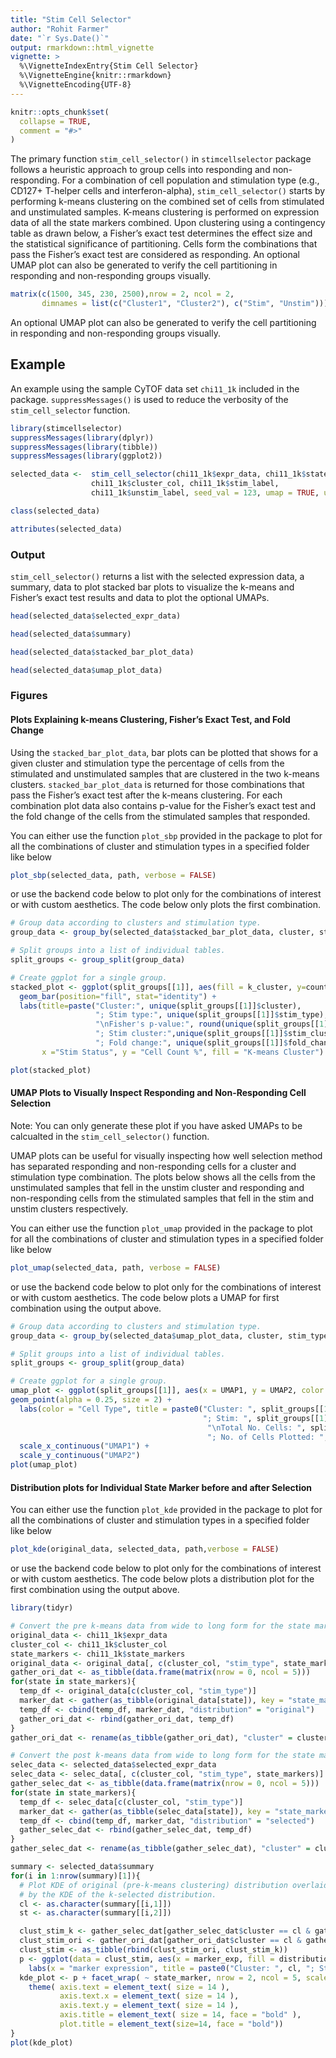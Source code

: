 ```yaml
---
title: "Stim Cell Selector"
author: "Rohit Farmer"
date: "`r Sys.Date()`"
output: rmarkdown::html_vignette
vignette: >
  %\VignetteIndexEntry{Stim Cell Selector}
  %\VignetteEngine{knitr::rmarkdown}
  %\VignetteEncoding{UTF-8}
---
```


```r
knitr::opts_chunk$set(
  collapse = TRUE,
  comment = "#>"
)
```

The primary function `stim_cell_selector()` in `stimcellselector` package follows a heuristic approach to group cells into responding and non-responding. For a combination of cell population and stimulation type (e.g., CD127+ T-helper cells and interferon-alpha), `stim_cell_selector()` starts by performing k-means clustering on the combined set of cells from stimulated and unstimulated samples. K-means clustering is performed on expression data of all the state markers combined. Upon clustering using a contingency table as drawn below, a Fisher's exact test determines the effect size and the statistical significance of partitioning. Cells form the combinations that pass the Fisher's exact test are considered as responding. An optional UMAP plot can also be generated to verify the cell partitioning in responding and non-responding groups visually.

```r
matrix(c(1500, 345, 230, 2500),nrow = 2, ncol = 2, 
       dimnames = list(c("Cluster1", "Cluster2"), c("Stim", "Unstim")))
```

An optional UMAP plot can also be generated to verify the cell partitioning in responding and non-responding groups visually.

## Example

An example using the sample CyTOF data set `chi11_1k` included in the package. 
`suppressMessages()` is used to reduce the verbosity of the `stim_cell_selector`
function.

```r
library(stimcellselector)
suppressMessages(library(dplyr))
suppressMessages(library(tibble))
suppressMessages(library(ggplot2))

selected_data <-  stim_cell_selector(chi11_1k$expr_data, chi11_1k$state_markers,
                  chi11_1k$cluster_col, chi11_1k$stim_label,
                  chi11_1k$unstim_label, seed_val = 123, umap = TRUE, umap_cells = 500, verbose = FALSE)

class(selected_data)

attributes(selected_data)
```

### Output

`stim_cell_selector()` returns a list with the selected expression data, a summary, data to plot stacked 
bar plots to visualize the k-means and Fisher's exact test results and data to plot the optional UMAPs. 

```r
head(selected_data$selected_expr_data)
```

```r
head(selected_data$summary)
```
```r
head(selected_data$stacked_bar_plot_data)
```
```r
head(selected_data$umap_plot_data)
```

### Figures

#### Plots Explaining k-means Clustering, Fisher's Exact Test, and Fold Change
Using the `stacked_bar_plot_data`, bar plots can be plotted that shows for a given
cluster and stimulation type the percentage of cells from the
stimulated and unstimulated samples that are clustered in the two k-means clusters.
`stacked_bar_plot_data` is returned for those combinations that pass the Fisher's
exact test after the k-means clustering. For each combination plot data also contains 
p-value for the Fisher's exact test and the fold change of the cells from the stimulated
samples that responded.

You can either use the function `plot_sbp` provided in the package to plot for all the
combinations of cluster and stimulation types in a specified folder like below

```r
plot_sbp(selected_data, path, verbose = FALSE)
```
or use the backend code below to plot only for the combinations of interest or with custom
aesthetics. The code below only plots the first combination.

```r
# Group data according to clusters and stimulation type.
group_data <- group_by(selected_data$stacked_bar_plot_data, cluster, stim_type)

# Split groups into a list of individual tables.
split_groups <- group_split(group_data)

# Create ggplot for a single group.
stacked_plot <- ggplot(split_groups[[1]], aes(fill = k_cluster, y=count, x=stim_status)) +
  geom_bar(position="fill", stat="identity") +
  labs(title=paste("Cluster:", unique(split_groups[[1]]$cluster), 
                   "; Stim type:", unique(split_groups[[1]]$stim_type), 
                   "\nFisher's p-value:", round(unique(split_groups[[1]]$f_p_val),3),
                   "; Stim cluster:",unique(split_groups[[1]]$stim_clust), 
                   "; Fold change:", unique(split_groups[[1]]$fold_change) ,  sep=" "),
       x ="Stim Status", y = "Cell Count %", fill = "K-means Cluster")

plot(stacked_plot)
```

#### UMAP Plots to Visually Inspect Responding and Non-Responding Cell Selection
Note: You can only generate these plot if you have asked UMAPs to be calcualted in 
the `stim_cell_selector()` function.

UMAP plots can be useful for visually inspecting how well selection method has 
separated responding and non-responding cells for a cluster and stimulation type
combination. The plots below shows all the cells from the unstimulated samples that fell in the
unstim cluster and responding and non-responding cells from the stimulated 
samples that fell in the stim and unstim clusters respectively. 

You can either use the function `plot_umap` provided in the package to plot for all the
combinations of cluster and stimulation types in a specified folder like below

```r
plot_umap(selected_data, path, verbose = FALSE)
```
or use the backend code below to plot only for the combinations of interest or with custom
aesthetics. The code below plots a UMAP for first combination using the output above.

```r
# Group data according to clusters and stimulation type.
group_data <- group_by(selected_data$umap_plot_data, cluster, stim_type)

# Split groups into a list of individual tables.
split_groups <- group_split(group_data)

# Create ggplot for a single group.
umap_plot <- ggplot(split_groups[[1]], aes(x = UMAP1, y = UMAP2, color = cell_type)) +
geom_point(alpha = 0.25, size = 2) +
  labs(color = "Cell Type", title = paste0("Cluster: ", split_groups[[1]]$cluster, 
                                           "; Stim: ", split_groups[[1]]$stim_type,
                                            "\nTotal No. Cells: ", split_groups[[1]]$tot_of_cells,
                                            "; No. of Cells Plotted: ", split_groups[[1]]$no_of_cells)) +
  scale_x_continuous("UMAP1") +
  scale_y_continuous("UMAP2")
plot(umap_plot)
```

#### Distribution plots for Individual State Marker before and after Selection
You can either use the function `plot_kde` provided in the package to plot for all the
combinations of cluster and stimulation types in a specified folder like below

```r
plot_kde(original_data, selected_data, path,verbose = FALSE)
```
or use the backend code below to plot only for the combinations of interest or with custom
aesthetics. The code below plots a distribution plot for the first combination using the output above.

```r
library(tidyr)

# Convert the pre k-means data from wide to long form for the state markers.
original_data <- chi11_1k$expr_data
cluster_col <- chi11_1k$cluster_col
state_markers <- chi11_1k$state_markers
original_data <- original_data[, c(cluster_col, "stim_type", state_markers)]
gather_ori_dat <- as_tibble(data.frame(matrix(nrow = 0, ncol = 5)))
for(state in state_markers){
  temp_df <- original_data[c(cluster_col, "stim_type")]
  marker_dat <- gather(as_tibble(original_data[state]), key = "state_marker", value = "marker_exp")
  temp_df <- cbind(temp_df, marker_dat, "distribution" = "original")
  gather_ori_dat <- rbind(gather_ori_dat, temp_df)
}
gather_ori_dat <- rename(as_tibble(gather_ori_dat), "cluster" = cluster_col)

# Convert the post k-means data from wide to long form for the state markers.
selec_data <- selected_data$selected_expr_data
selec_data <- selec_data[, c(cluster_col, "stim_type", state_markers)]
gather_selec_dat <- as_tibble(data.frame(matrix(nrow = 0, ncol = 5)))
for(state in state_markers){
  temp_df <- selec_data[c(cluster_col, "stim_type")]
  marker_dat <- gather(as_tibble(selec_data[state]), key = "state_marker", value = "marker_exp")
  temp_df <- cbind(temp_df, marker_dat, "distribution" = "selected")
  gather_selec_dat <- rbind(gather_selec_dat, temp_df)
}
gather_selec_dat <- rename(as_tibble(gather_selec_dat), "cluster" = cluster_col)

summary <- selected_data$summary
for(i in 1:nrow(summary)[1]){
  # Plot KDE of original (pre-k-means clustering) distribution overlaid
  # by the KDE of the k-selected distribution.
  cl <- as.character(summary[[i,1]])
  st <- as.character(summary[[i,2]])

  clust_stim_k <- gather_selec_dat[gather_selec_dat$cluster == cl & gather_selec_dat$stim_type == st, ]
  clust_stim_ori <- gather_ori_dat[gather_ori_dat$cluster == cl & gather_ori_dat$stim_type == st, ]
  clust_stim <- as_tibble(rbind(clust_stim_ori, clust_stim_k))
  p <- ggplot(data = clust_stim, aes(x = marker_exp, fill = distribution)) + geom_density(alpha = 0.25) +
    labs(x = "marker expression", title = paste0("Cluster: ", cl, "; Stim Type: ", st))
  kde_plot <- p + facet_wrap( ~ state_marker, nrow = 2, ncol = 5, scales = "free_y") +
    theme( axis.text = element_text( size = 14 ),
           axis.text.x = element_text( size = 14 ),
           axis.text.y = element_text( size = 14 ),
           axis.title = element_text( size = 14, face = "bold" ),
           plot.title = element_text(size=14, face = "bold"))
}
plot(kde_plot)
```
